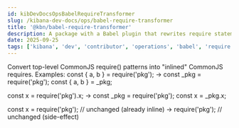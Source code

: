 ```yaml
---
id: kibDevDocsOpsBabelRequireTransformer
slug: /kibana-dev-docs/ops/babel-require-transformer
title: '@kbn/babel-require-transformer'
description: A package with a Babel plugin that rewrites require statements to CommonJS imports
date: 2025-09-25
tags: ['kibana', 'dev', 'contributor', 'operations', 'babel', 'require', 'transformer', 'commonjs']
---
```


Convert top-level CommonJS require() patterns into "inlined" CommonJS requires.
Examples:
const { a, b } = require('pkg');
-> const \_pkg = require('pkg'); const { a, b } = \_pkg;

const x = require('pkg').x;
-> const \_pkg = require('pkg'); const x = \_pkg.x;

const x = require('pkg'); // unchanged (already inline)
-> require('pkg'); // unchanged (side-effect)
